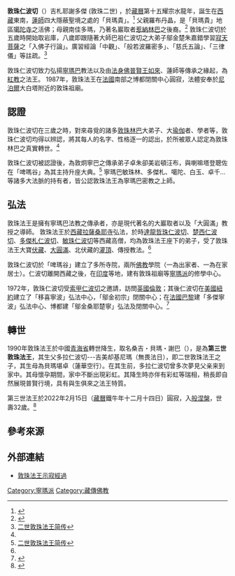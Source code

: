 {{Refimprove|time=2020-10-18T23:25:20+00:00}}
'''敦珠仁波切'''（{{bd|1904年||1987年}}）吉札耶謝多傑 (敦珠二世) ，於[[藏曆|藏曆]]第十五耀宗水龍年，誕生在[[西藏|西藏]]東南，[[蓮師|蓮師]]四大隱蔽聖境之處的「貝瑪貴」。<ref name="敦珠仁波切">{{Cite web |url=https://www.lama.com.tw/content/people/index2.aspx?id=1056 |title=第二世敦珠仁波切  |access-date=2020-10-18 |archive-date=2021-01-18 |archive-url=https://web.archive.org/web/20210118071355/http://lama.com.tw/content/people/index2.aspx?id=1056 |dead-url=no }}</ref>
父親羅布丹晶，是「貝瑪貴」地區[[噶陀寺|噶陀寺]]之活佛；母親南佳多瑪，乃著名巖取者[[惹納林巴|惹納林巴]]之後裔。<ref name="敦珠法王 ">{{Cite web |url=https://namkhyung.tw/2017/07/01/lineage-dudjom-lingpa-the-second/ |title=南卡穹宗傳承祖師～敦珠法王二世  |access-date=2020-10-18 |archive-date=2020-09-29 |archive-url=https://web.archive.org/web/20200929003741/https://namkhyung.tw/2017/07/01/lineage-dudjom-lingpa-the-second/ |dead-url=no }}</ref>
敦珠仁波切於五歲時開始取岩庫，八歲即跟隨著大師巴祖仁波切之大弟子鄔金楚朱嘉錯學習[[寂天菩薩|寂天菩薩]]之「入佛子行論」。廣習經論「中觀」、「般若波羅密多」、「慈氏五論」、「三律儀」等註疏。<ref name="二世敦珠 ">[https://www.jianshu.com/p/4a996cfcbb75 二世敦珠法王简传]</ref>    

敦珠仁波切致力弘揚[[寧瑪巴|寧瑪巴]]教法以及由[[法身佛|法身佛]][[普賢王如來|普賢王如來]]、蓮師等傳承之緣起，為[[紅教|紅教]]之法王。
1987年，敦珠法王在[[法國|法國]]南部之博都閉關中心圓寂，法體安奉於[[尼泊爾|尼泊爾]]大白塔附近的敦珠祖廟。

==認證==
敦珠仁波切在三歲之時，對來尋覓的諸多[[敦珠林巴|敦珠林巴]]大弟子、大[[瑜伽|瑜伽]]者、學者等，敦珠仁波切均得以辨認，將其每人的名字、性格逐一的認出，於所被眾人認定為敦珠林巴之真實轉世。<ref name="敦珠仁波切"/>

敦珠仁波切被認證後，為敦炯寧巴之傳承弟子卓朱卻美岩頓汪布，與喇嘛塔登聰佐在「啤嗎谷」為其主持升座大典。<ref name=" 二世敦珠法王">[https://www.jianshu.com/p/4a996cfcbb75 二世敦珠法王简传]</ref>
寧瑪巴敏珠林、多傑札、噶陀、白玉、卓千…等諸多大法脈的持有者，皆公認敦珠法王為寧瑪巴密教之上師。

==弘法==
敦珠法王是擁有寧瑪巴法教之傳承者，亦是現代著名的大巖取者以及「大圓滿」教授之導師。
敦珠法王於[[西藏|西藏]][[拉薩|拉薩]][[桑耶寺|桑耶寺]]弘法，於時[[達龍哲珠仁波切|達龍哲珠仁波切]]、[[楚西仁波切|楚西仁波切]]、[[多傑札仁波切|多傑札仁波切]]、[[敏珠仁波切|敏珠仁波切]]等西藏高僧，均為敦珠法王座下的弟子，受了敦珠法王大寶[[伏藏|伏藏]]、[[大圓滿|大圓滿]]、北伏藏的[[灌頂|灌頂]]、傳授教法。<ref name="敦珠法王"/>

敦珠仁波切於「啤瑪谷」建立了多所寺院，兩所[[佛教|佛教]]學院（一為出家者、一為在家居士）。仁波切離開西藏之後，在[[印度|印度]]等地，建有敦珠祖廟等[[寧瑪派|寧瑪派]]的修學中心。

1972年，敦珠仁波切受[[索甲仁波切|索甲仁波切]]之邀請，訪問[[英國|英國]][[倫敦|倫敦]]；其後仁波切在[[美國|美國]][[紐約|紐約]]建立了「移喜寧波」弘法中心，「鄔金初宗」閉關中心；在[[法國|法國]][[巴黎|巴黎]]建「多傑寧波」弘法中心、博都建「鄔金桑耶楚寧」弘法及閉關中心。<ref name="宁玛派导师 ">{{Cite web |url=https://www.douban.com/group/topic/6754823/ |title=宁玛派导师-----敦珠仁波切(1904-1987)  |access-date=2020-10-18 |archive-date=2020-10-22 |archive-url=https://web.archive.org/web/20201022225841/https://www.douban.com/group/topic/6754823/ |dead-url=no }}</ref>

== 轉世 ==
1990年敦珠法王於中國[[青海省|青海省]]轉世降生，取名桑吉・貝瑪・謝巴（{{bo|b=སངས་རྒྱས་པདྨ་བཞད་པ།|t=Sangye Pema Zhepa}}），是為'''第三世敦珠法王'''，其生父多拉仁波切---吉美却基尼瑪（無畏法日），即二世敦珠法王之子，其生母為貝瑪堪卓（蓮華空行）。在其生前，多拉仁波切曾多次夢見父亲来到家中。其母懷孕期間，家中不斷出現彩虹。其降生時亦伴有彩虹等瑞相，稍長即自然展現普賢行境，具有與生俱來之法王特質。

第三世法王於2022年2月15日（[[藏曆|藏曆]]鐵牛年十二月十四日）圓寂，入[[般涅槃|般涅槃]]，世壽32歲。<ref>{{citeweb|url=https://www.buddhistdoor.net/news/passing-of-his-holiness-dudjom-sangye-pema-shepa-rinpoche-announced/|title=Passing of His Holiness Dudjom Sangye Pema Shepa Rinpoche Announced|date=2022-02-18}}</ref>

== 參考來源 == 
 {{reflist}}

==外部連結==
*[https://vajrayana.org.tw/%e6%95%a6%e7%8f%a0%e6%b3%95%e7%8e%8b%e7%a4%ba%e5%af%82%e7%b6%93%e9%81%8e/ 敦珠法王示寂經過] {{Wayback|url=https://vajrayana.org.tw/%e6%95%a6%e7%8f%a0%e6%b3%95%e7%8e%8b%e7%a4%ba%e5%af%82%e7%b6%93%e9%81%8e/ |date=20201021140330 }}

[[Category:寧瑪派|Category:寧瑪派]]
[[Category:藏傳佛教|Category:藏傳佛教]]